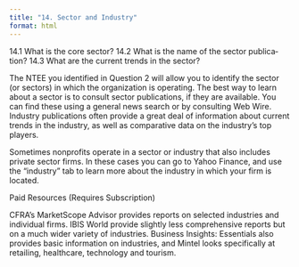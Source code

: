 ```yaml
---
title: "14. Sector and Industry"
format: html
---
```


14.1 What is the core sector?
14.2 What is the name of the sector pub­li­ca­tion?
14.3 What are the cur­rent trends in the sector?

The NTEE you iden­ti­fied in Ques­tion 2 will allow you to iden­tify the sector (or sectors) in which the organization is oper­at­ing. The best way to learn about a sector is to con­sult sector pub­li­ca­tions, if they are available. You can find these using a gen­eral news search or by con­sult­ing Web Wire. Indus­try pub­li­ca­tions often pro­vide a great deal of infor­ma­tion about cur­rent trends in the indus­try, as well as com­par­a­tive data on the industry’s top players.

Sometimes nonprofits operate in a sector or industry that also includes private sector firms. In these cases you can go to Yahoo Finance,  and use the “indus­try” tab to learn more about the indus­try in which your firm is located.

Paid Resources (Requires Subscription)

CFRA’s MarketScope Advisor provides reports on selected industries and individual firms. IBIS World provide slightly less comprehensive reports but on a much wider variety of industries. Business Insights: Essentials also provides basic information on industries, and Mintel looks specifically at retailing, healthcare, technology and tourism.